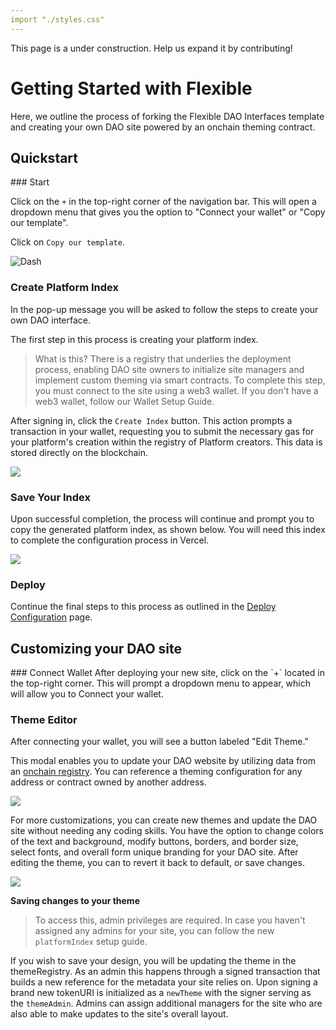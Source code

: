 ```yaml
---
import "./styles.css"
---
```


<Callout emoji="🚨">
 This page is a under construction. Help us expand it by contributing!
</Callout>

# Getting Started with Flexible

Here, we outline the process of forking the Flexible DAO Interfaces template and creating your own DAO site powered by an onchain theming contract.

## Quickstart 

<Steps>
### Start 

Click on the `+` in the top-right corner of the navigation bar. This will open a dropdown menu that gives you the option to "Connect your wallet" or "Copy our template".

Click on `Copy our template`. 

![Dash](public/copy.gif)


### Create Platform Index

In the pop-up message you will be asked to follow the steps to create your own DAO interface. 

The first step in this process is creating your platform index.

> What is this? There is a registry that underlies the deployment process, enabling DAO site owners to initialize site managers and implement custom theming via smart contracts. To complete this step, you must connect to the site using a web3 wallet. If you don't have a web3 wallet, follow our Wallet Setup Guide.

After signing in, click the `Create Index` button. This action prompts a transaction in your wallet, requesting you to submit the necessary gas for your platform's creation within the registry of Platform creators. This data is stored directly on the blockchain.

![](public/create_index.gif)

### Save Your Index

Upon successful completion, the process will continue and prompt you to copy the generated platform index, as shown below. You will need this index to complete the configuration process in Vercel.

![](public/save_index.gif)

### Deploy

Continue the final steps to this process as outlined in the [Deploy Configuration](/docs/vercel_config/) page.



</Steps>


## Customizing your DAO site

<Steps>
###  Connect Wallet
After deploying your new site, click on the `+` located in the top-right corner. This will prompt a dropdown menu to appear, which will allow you to Connect your wallet.

### Theme Editor

After connecting your wallet, you will see a button labeled "Edit Theme."

This modal enables you to update your DAO website by utilizing data from an [onchain registry](/docs/theming/onchain_theming). You can reference a theming configuration for any address or contract owned by another address.


![](public/colors.gif)


For more customizations, you can create new themes and update the DAO site without needing any coding skills. You have the option to change colors of the text and background, modify buttons, borders, and border size, select fonts, and overall form unique branding for your DAO site. After editing the theme, you can to revert it back to default, or save changes.


![](public/fonts.gif)

**Saving changes to your theme**

> To access this, admin privileges are required. In case you haven't assigned any admins for your site, you can follow the new `platformIndex` setup guide.
 
If you wish to save your design, you will be updating the theme in the themeRegistry. As an admin this happens through a signed transaction that builds a new reference for the metadata your site relies on.  Upon signing a brand new tokenURI is initialized as a `newTheme` with the signer serving as the `themeAdmin`. Admins can assign additional managers for the site who are also able to make updates to the site's overall layout.
</Steps>


